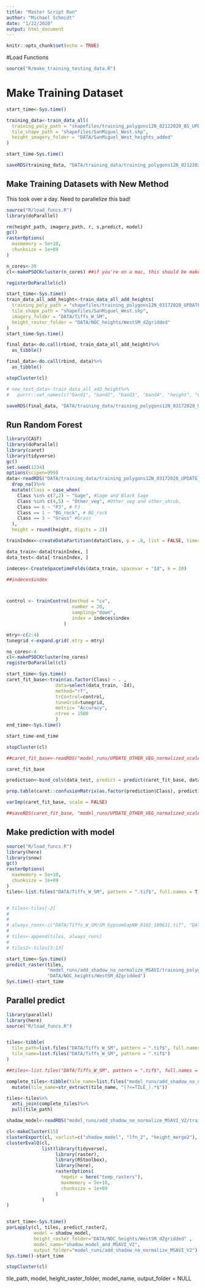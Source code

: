 ```yaml
---
title: "Master Script Run"
author: "Michael Schmidt"
date: "1/22/2020"
output: html_document
---
```


```r
knitr::opts_chunk$set(echo = TRUE)
```

#Load Functions
```r
source("R/make_training_testing_data.R")
```


# Make Training Dataset

```r

start_time<-Sys.time()

training_data<-train_data_all(
  training_poly_path = "shapefiles/training_polygons12N_02122020_BS_UPDATE.shp", 
  tile_shape_path = "shapefiles/SanMiguel_West.shp", 
  height_imagery_folder = "DATA/SanMiguel_West_heights_added"
)

start_time-Sys.time()

saveRDS(training_data, "DATA/training_data/training_polygons12N_02122020_BS_UPDATE2.rds")

```

## Make Training Datasets with New Method
This took over a day. Need to parallelize this bad!
```r
source("R/load_funcs.R")
library(doParallel)

rm(height_path, imagery_path, r, s,predict, model)
gc()
rasterOptions(
  maxmemory = 5e+10,
  chunksize = 1e+09
)

n_cores<-20
cl<-makePSOCKcluster(n_cores) ##if you're on a mac, this should be makeCluster()

registerDoParallel(cl)

start_time<-Sys.time()
train_data_all_add_height<-train_data_all_add_heights(
  training_poly_path = "shapefiles/training_polygons12N_03172020_UPDATE_OTHER_VEG.shp", 
  tile_shape_path = "shapefiles/SanMiguel_West.shp", 
  imagery_folder = "DATA/Tiffs_W_SM",
  height_raster_folder = "DATA/NOC_heights/WestSM_dZgridded"
)
start_time-Sys.time()

final_data<-do.call(rbind, train_data_all_add_height)%>%
  as_tibble()

final_data<-do.call(rbind, data)%>%
  as_tibble()

stopCluster(cl)

# new_test_data<-train_data_all_add_height%>%
#   purrr::set_names(c("band1", "band2", "band3", "band4", "height", "Class", "Id"))

saveRDS(final_data, "DATA/training_data/training_polygons12N_03172020_UPDATE_OTHER_VEG_normalized_scale_more_data_03282020_new.rds")
```



## Run Random Forest
```r
library(CAST)
library(doParallel)
library(caret)
library(tidyverse)
gc()
set.seed(1234)
options(scipen=999)
data<-readRDS("DATA/training_data/training_polygons12N_03172020_UPDATE_OTHER_VEG_normalized_scale_more_data_03282020_new.rds")%>%
  drop_na()%>%
  mutate(Class = case_when(
    Class %in% c(7,2) ~ "Sage", #Sage and Black Sage 
    Class %in% c(4,5) ~ "Other_veg", #Other_veg and other_shrub,
    Class == 6 ~ "PJ", # PJ
    Class == 1 ~ "BG_rock", # BG_rock
    Class == 3 ~ "Grass" #Grass
  ),
  height = round(height, digits = 2))

trainIndex<-createDataPartition(data$Class, p = .8, list = FALSE, times = 1)

data_train<-data[trainIndex, ]
data_test<-data[-trainIndex, ]

indeces<-CreateSpacetimeFolds(data_train, spacevar = "Id", k = 20)

##indeces$index



control <- trainControl(method = "cv",
                        number = 20,
                        sampling="down",
                        index = indeces$index
                     )

mtry<-c(2:4)
tunegrid <-expand.grid(.mtry = mtry)

no_cores<-4
cl<-makePSOCKcluster(no_cores)
registerDoParallel(cl)

start_time<-Sys.time()
caret_fit_base<-train(as.factor(Class) ~ . , 
                  data=select(data_train, -Id),
                  method="rf",
                  trControl=control,
                  tuneGrid=tunegrid,
                  metric= "Accuracy",
                  ntree = 1500
                  )
end_time<-Sys.time()

start_time-end_time

stopCluster(cl)

##caret_fit_base<-readRDS("model_runs/UPDATE_OTHER_VEG_normalized_scale_more_data_03282020_new/training_polygons12N_03172020_UPDATE_OTHER_VEG_normalized_scale_more_data_03282020_new.rds")

caret_fit_base

prediction<-bind_cols(data_test, predict = predict(caret_fit_base, data_test))

prop.table(caret::confusionMatrix(as.factor(prediction$Class), prediction$predict)$table, 2)

varImp(caret_fit_base, scale = FALSE)

##saveRDS(caret_fit_base, "model_runs/UPDATE_OTHER_VEG_normalized_scale_more_data_03282020_new/training_polygons12N_03172020_UPDATE_OTHER_VEG_normalized_scale_more_data_03282020_new.rds")


```

## Make prediction with model
```r
source("R/load_funcs.R")
library(here)
library(snow)
gc()
rasterOptions(
  maxmemory = 5e+10,
  chunksize = 1e+09
)
tiles<-list.files("DATA/Tiffs_W_SM", pattern = ".tif$", full.names = T)


# tiles<-tiles[-2]
# 
# 
# always_runs<-c("DATA/Tiffs_W_SM/SM_GypsumGapNW_0102_180611.tif", "DATA/Tiffs_W_SM/SM_GypsumGapNW_0103_180611.tif" , "DATA/Tiffs_W_SM/SM_GypsumGapNW_0104_180611.tif")
# 
# tiles<-append(tiles, always_runs)
# 
# tiles2<-tiles[3:13]

start_time<-Sys.time()
predict_raster(tiles, 
               "model_runs/add_shadow_no_normalize_MSAVI/training_polygons12N_09152020_ADD_SHADOW.rds", 
               "DATA/NOC_heights/WestSM_dZgridded")
Sys.time()-start_time
```

## Parallel predict
```r
library(parallel)
library(here)
source("R/load_funcs.R")


tiles<-tibble(
  tile_path=list.files("DATA/Tiffs_W_SM", pattern = ".tif$", full.names = T),
  tile_name=list.files("DATA/Tiffs_W_SM", pattern = ".tif$")
)

##tiles<-list.files("DATA/Tiffs_W_SM", pattern = ".tif$", full.names = T)

complete_tiles<-tibble(tile_name=list.files("model_runs/add_shadow_no_normalize_MSAVI", pattern = ".tif$"))%>%
  mutate(tile_name=str_extract(tile_name, "(?<=TILE_).*$"))

tiles<-tiles%>%
  anti_join(complete_tiles)%>%
  pull(tile_path)

shadow_model<-readRDS("model_runs/add_shadow_no_normalize_MSAVI_V2/training_polygons12N_09152020_ADD_SHADOW.rds")

cl<-makeCluster(15)
clusterExport(cl, varlist=c("shadow_model", "lfn_2", "height_merge2"), envir=environment())
clusterEvalQ(cl, 
             list(library(tidyverse), 
                  library(raster), 
                  library(RStoolbox), 
                  library(here),
                  rasterOptions(
                    tmpdir = here("temp_rasters"),
                    maxmemory = 5e+10,
                    chunksize = 1e+09
                  )
             )
)


start_time<-Sys.time()
parLapply(cl, tiles, predict_raster2, 
          model = shadow_model, 
          height_raster_folder="DATA/NOC_heights/WestSM_dZgridded" ,
          model_name="shadow_model_and_MSAVI_V2", 
          output_folder="model_runs/add_shadow_no_normalize_MSAVI_V2")
Sys.time()-start_time

stopCluster(cl)
```

tile_path, model, height_raster_folder, model_name, output_folder = NULL
